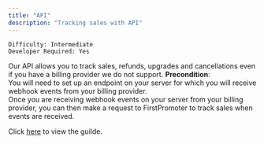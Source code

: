 ```yaml
---
title: "API"
description: "Tracking sales with API"
---
```


`Difficulty: Intermediate` <br/>
`Developer Required: Yes`



Our API allows you to track sales, refunds, upgrades and cancellations even if you have a billing provider we do not support.
<Note>
**Precondition**: 
<br/> You will need to set up an endpoint on your server for which you will receive webhook events from your billing provider.<br/> 
Once you are receiving webhook events on your server from your billing provider, you can then make a request to FirstPromoter to track sales when events are received.
</Note>

Click [here](https://login.firstpromoter.com?redirect=%2Fintegration%2Fcustom) to view the guilde.
